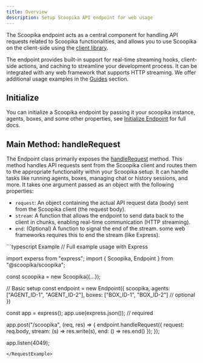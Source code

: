 ```yaml
---
title: Overview
description: Setup Scoopika API endpoint for web usage
---
```


The Scoopika endpoint acts as a central component for handling API requests related to Scoopika functionalities,
and allows you to use Scoopika on the client-side using the [client library](/packages/ts/client). 

The endpoint provides built-in support for real-time streaming hooks, client-side actions, 
and caching to streamline your development process. It can be integrated with any web framework that supports HTTP streaming. 
We offer additional usage examples in the [Guides](/guides) section.

## Initialize

You can initialize a Scoopika endpoint by passing it your scoopika instance, agents, boxes, and some other properties, see [Initialize Endpoint](/packages/ts/scoopika/endpoint/init) for full docs.

## Main Method: handleRequest

The Endpoint class primarily exposes the [handleRequest](/packages/ts/scoopika/endpoint/handle-request) method. 
This method handles API requests sent from the Scoopika client and routes them to the appropriate functionality within your Scoopika setup. It can handle tasks like running agents, boxes, managing chat or history sessions, and more.
It takes one argument passed as an object with the following properties:

- `request`: An object containing the actual API request data (body) sent from the Scoopika client (the request body).
- `stream`: A function that allows the endpoint to send data back to the client in chunks, enabling real-time communication (HTTP streaming).
- `end`: (Optional) A function to signal the end of the stream. some web frameworks requires this to end the stream (like Express).

<RequestExample>
```typescript Example
// Full example usage with Express

import experss from "express";
import {
	Scoopika,
	Endpoint
} from "@scoopika/scoopika";

const scoopika = new Scoopika({...});

// Basic setup
const endpoint = new Endpoint({
	scoopika,
	agents: ["AGENT_ID-1", "AGENT_ID-2"],
	boxes: ["BOX_ID-1", "BOX_ID-2"] // optional
})

const app = express();
app.use(express.json()); // required

app.post("/scoopika", (req, res) => {
	endpoint.handleRequest({
		request: req.body,
		stream: (s) => res.write(s),
		end: () => res.end()
	});
});

app.listen(4049);
```
</RequestExample>